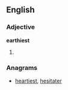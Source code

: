 ==English==

===Adjective===
'''earthiest'''

# {{superlative of|[[earthy]]}}

===Anagrams===
* [[heartiest#English|heartiest]], [[hesitater#English|hesitater]]